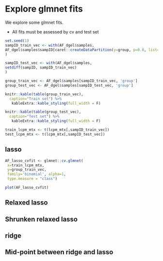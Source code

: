 # Explore glmnet fits {#explore-glmnet}

We explore some glmnet fits.

* All fits must be assessed by cv and test set  

```r

set.seed(1)
sampID_train_vec <- with(AF_dgel$samples,
AF_dgel$samples$sampID[caret::createDataPartition(y=group, p=0.8, list=F)]
)

sampID_test_vec <- with(AF_dgel$samples,
setdiff(sampID, sampID_train_vec)
)

group_train_vec <- AF_dgel$samples[sampID_train_vec, 'group']
group_test_vec <- AF_dgel$samples[sampID_test_vec, 'group']

knitr::kable(table(group_train_vec),
  caption="Train set") %>%
   kableExtra::kable_styling(full_width = F)

knitr::kable(table(group_test_vec),
  caption="Test set") %>%
   kableExtra::kable_styling(full_width = F)

train_lcpm_mtx <- t(lcpm_mtx[,sampID_train_vec])
test_lcpm_mtx <- t(lcpm_mtx[,sampID_test_vec])

```


## lasso 

```r

AF_lasso_cvfit <- glmnet::cv.glmnet(
 x=train_lcpm_mtx,
 y=group_train_vec,
 family='binomial', alpha=1,
 type.measure = "class")

plot(AF_lasso_cvfit)

```


## Relaxed lasso 

## Shrunken relaxed lasso

## ridge

## Mid-point between ridge and lasso



